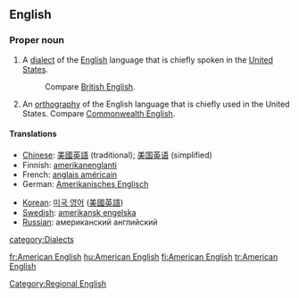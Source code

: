 ==English==
{{wikipedia}}

===Proper noun===
{{en-proper noun|sg=[[American]] [[English]]}}

# A [[dialect]] of the [[English]] language that is chiefly spoken in the [[United States]].
#: Compare [[British English]].
# An [[orthography]] of the English language that is chiefly used in the United States.  Compare [[Commonwealth English]].

====Translations====
{{trans-top|American English}}
*[[Chinese]]: [[美國英語]] (traditional); [[美国英语]] (simplified)
*Finnish: [[amerikanenglanti]]
*French: [[anglais américain]] {{m}}
*German: [[Amerikanisches Englisch]]
{{trans-mid}}
*[[Korean]]: [[미국 영어]] ([[美國英語]])
*[[Swedish]]: [[amerikansk engelska]]
*[[Russian]]: американский английский
{{trans-bottom}}

[[Category:Regional English]]
[[category:Dialects]]

[[fr:American English]]
[[hu:American English]]
[[fi:American English]]
[[tr:American English]]